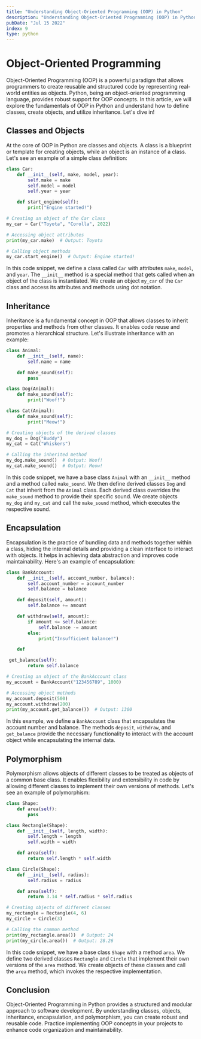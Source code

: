 ```yaml
---
title: "Understanding Object-Oriented Programming (OOP) in Python"
description: "Understanding Object-Oriented Programming (OOP) in Python"
pubDate: "Jul 15 2022"
index: 9
type: python
---
```


# Object-Oriented Programming

Object-Oriented Programming (OOP) is a powerful paradigm that allows programmers to create reusable and structured code by representing real-world entities as objects. Python, being an object-oriented programming language, provides robust support for OOP concepts. In this article, we will explore the fundamentals of OOP in Python and understand how to define classes, create objects, and utilize inheritance. Let's dive in!

## Classes and Objects

At the core of OOP in Python are classes and objects. A class is a blueprint or template for creating objects, while an object is an instance of a class. Let's see an example of a simple class definition:

```python
class Car:
    def __init__(self, make, model, year):
        self.make = make
        self.model = model
        self.year = year

    def start_engine(self):
        print("Engine started!")

# Creating an object of the Car class
my_car = Car("Toyota", "Corolla", 2022)

# Accessing object attributes
print(my_car.make)  # Output: Toyota

# Calling object methods
my_car.start_engine()  # Output: Engine started!
```

In this code snippet, we define a class called `Car` with attributes `make`, `model`, and `year`. The `__init__` method is a special method that gets called when an object of the class is instantiated. We create an object `my_car` of the `Car` class and access its attributes and methods using dot notation.

## Inheritance

Inheritance is a fundamental concept in OOP that allows classes to inherit properties and methods from other classes. It enables code reuse and promotes a hierarchical structure. Let's illustrate inheritance with an example:

```python
class Animal:
    def __init__(self, name):
        self.name = name

    def make_sound(self):
        pass

class Dog(Animal):
    def make_sound(self):
        print("Woof!")

class Cat(Animal):
    def make_sound(self):
        print("Meow!")

# Creating objects of the derived classes
my_dog = Dog("Buddy")
my_cat = Cat("Whiskers")

# Calling the inherited method
my_dog.make_sound()  # Output: Woof!
my_cat.make_sound()  # Output: Meow!
```

In this code snippet, we have a base class `Animal` with an `__init__` method and a method called `make_sound`. We then define derived classes `Dog` and `Cat` that inherit from the `Animal` class. Each derived class overrides the `make_sound` method to provide their specific sound. We create objects `my_dog` and `my_cat` and call the `make_sound` method, which executes the respective sound.

## Encapsulation

Encapsulation is the practice of bundling data and methods together within a class, hiding the internal details and providing a clean interface to interact with objects. It helps in achieving data abstraction and improves code maintainability. Here's an example of encapsulation:

```python
class BankAccount:
    def __init__(self, account_number, balance):
        self.account_number = account_number
        self.balance = balance

    def deposit(self, amount):
        self.balance += amount

    def withdraw(self, amount):
        if amount <= self.balance:
            self.balance -= amount
        else:
            print("Insufficient balance!")

    def

 get_balance(self):
        return self.balance

# Creating an object of the BankAccount class
my_account = BankAccount("123456789", 1000)

# Accessing object methods
my_account.deposit(500)
my_account.withdraw(200)
print(my_account.get_balance())  # Output: 1300
```

In this example, we define a `BankAccount` class that encapsulates the account number and balance. The methods `deposit`, `withdraw`, and `get_balance` provide the necessary functionality to interact with the account object while encapsulating the internal data.

## Polymorphism

Polymorphism allows objects of different classes to be treated as objects of a common base class. It enables flexibility and extensibility in code by allowing different classes to implement their own versions of methods. Let's see an example of polymorphism:

```python
class Shape:
    def area(self):
        pass

class Rectangle(Shape):
    def __init__(self, length, width):
        self.length = length
        self.width = width

    def area(self):
        return self.length * self.width

class Circle(Shape):
    def __init__(self, radius):
        self.radius = radius

    def area(self):
        return 3.14 * self.radius * self.radius

# Creating objects of different classes
my_rectangle = Rectangle(4, 6)
my_circle = Circle(3)

# Calling the common method
print(my_rectangle.area())  # Output: 24
print(my_circle.area())  # Output: 28.26
```

In this code snippet, we have a base class `Shape` with a method `area`. We define two derived classes `Rectangle` and `Circle` that implement their own versions of the `area` method. We create objects of these classes and call the `area` method, which invokes the respective implementation.

## Conclusion

Object-Oriented Programming in Python provides a structured and modular approach to software development. By understanding classes, objects, inheritance, encapsulation, and polymorphism, you can create robust and reusable code. Practice implementing OOP concepts in your projects to enhance code organization and maintainability.
